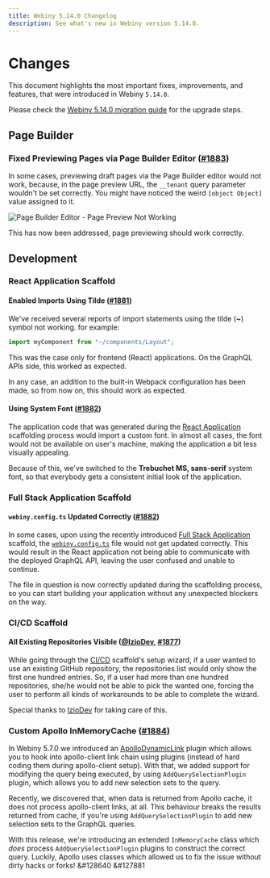 ```yaml
---
title: Webiny 5.14.0 Changelog
description: See what's new in Webiny version 5.14.0.
---
```



# Changes

This document highlights the most important fixes, improvements, and features, that were introduced in Webiny `5.14.0`.

<Alert type="info" title="How To Upgrade?">

Please check the [Webiny 5.14.0 migration guide](/docs/{version}/release-notes/5.14.0/upgrade-guide) for the upgrade steps.

</Alert>

## Page Builder

### Fixed Previewing Pages via Page Builder Editor ([#1883](https://github.com/webiny/webiny-js/pull/1883))

In some cases, previewing draft pages via the Page Builder editor would not work, because, in the page preview URL, the `__tenant` query parameter wouldn't be set correctly. You might have noticed the weird `[object Object]` value assigned to it.

![Page Builder Editor - Page Preview Not Working](./page-preview-not-working.png)

This has now been addressed, page previewing should work correctly.

## Development

### React Application Scaffold

#### Enabled Imports Using Tilde ([#1881](https://github.com/webiny/webiny-js/pull/1881))

We've received several reports of import statements using the tilde (**~**) symbol not working. for example:

```ts
import myComponent from "~/components/Layout";
```

This was the case only for frontend (React) applications. On the GraphQL APIs side, this worked as expected.

In any case, an addition to the built-in Webpack configuration has been made, so from now on, this should work as expected.

#### Using System Font ([#1882](https://github.com/webiny/webiny-js/pull/1882))

The application code that was generated during the [React Application](../../core-development-concepts/scaffolding/react-application) scaffolding process would import a custom font. In almost all cases, the font would not be available on user's machine, making the application a bit less visually appealing.

Because of this, we've switched to the **Trebuchet MS, sans-serif** system font, so that everybody gets a consistent initial look of the application.

### Full Stack Application Scaffold

#### `webiny.config.ts` Updated Correctly ([#1882](https://github.com/webiny/webiny-js/pull/1882))

In some cases, upon using the recently introduced [Full Stack Application](../../core-development-concepts/scaffolding/full-stack-application) scaffold, the [`webiny.config.ts`](https://github.com/webiny/webiny-js/blob/v5.13.0/packages/cli-plugin-scaffold-full-stack-app/templates/essentials/code/webiny.config.ts) file would not get updated correctly. This would result in the React application not being able to communicate with the deployed GraphQL API, leaving the user confused and unable to continue.

The file in question is now correctly updated during the scaffolding process, so you can start building your application without any unexpected blockers on the way.

### CI/CD Scaffold

#### All Existing Repositories Visible ([@IzioDev](https://github.com/IzioDev), [#1877](https://github.com/webiny/webiny-js/pull/1877))

While going through the [CI/CD](../../core-development-concepts/ci-cd/setup) scaffold's setup wizard, if a user wanted to use an existing GitHub repository, the repositories list would only show the first one hundred entries. So, if a user had more than one hundred repositories, she/he would not be able to pick the wanted one, forcing the user to perform all kinds of workarounds to be able to complete the wizard.

Special thanks to [IzioDev](https://github.com/IzioDev) for taking care of this.

### Custom Apollo InMemoryCache ([#1884](https://github.com/webiny/webiny-js/pull/1884))

In Webiny 5.7.0 we introduced an [ApolloDynamicLink](/docs/{version}/release-notes/5.7.0/changelog/#apollodynamiclink) plugin which allows you to hook into apollo-client link chain using plugins (instead of hard coding them during apollo-client setup). With that, we added support for modifying the query being executed, by using `AddQuerySelectionPlugin` plugin, which allows you to add new selection sets to the query.

Recently, we discovered that, when data is returned from Apollo cache, it does not process apollo-client links, at all. This behaviour breaks the results returned from cache, if you're using `AddQuerySelectionPlugin` to add new selection sets to the GraphQL queries.

With this release, we're introducing an extended `InMemoryCache` class which _does_ process `AddQuerySelectionPlugin` plugins to construct the correct query. Luckily, Apollo uses classes which allowed us to fix the issue without dirty hacks or forks! &#128640	&#127881
